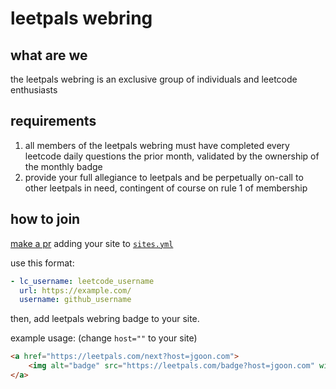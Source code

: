 # leetpals webring

## what are we

the leetpals webring is an exclusive group of individuals and leetcode enthusiasts

## requirements

1. all members of the leetpals webring must have completed every leetcode daily questions the prior month, validated by the ownership of the monthly badge
2. provide your full allegiance to leetpals and be perpetually on-call to other leetpals in need, contingent of course on rule 1 of membership

## how to join

[make a pr](https://github.com/Jish2/leetpals/compare) adding your site to [`sites.yml`](https://github.com/Jish2/leetpals/edit/main/sites.yaml)

use this format:

```yaml
- lc_username: leetcode_username
  url: https://example.com/
  username: github_username
```

then, add leetpals webring badge to your site.

example usage: (change `host=""` to your site)

```html
<a href="https://leetpals.com/next?host=jgoon.com">
	<img alt="badge" src="https://leetpals.com/badge?host=jgoon.com" width="48px" height="48px" />
</a>
```
